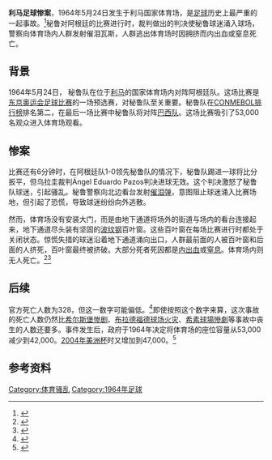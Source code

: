 {{Infobox civilian attack|title=利马足球惨案|image=Puertaestadionacional.jpg|caption=体育场在2011年翻新之前西侧的入口|location={{flag|Peru}}|coordinates={{Coord|12|04|02.2|S|77|02|01.4|W}}|date={{start date|1964|05|24}}|fatalities=328|injuries=500}}
'''利马足球惨案'''，1964年5月24日发生于利马国家体育场，是[[足球|足球]]历史上最严重的一起事故。<ref name="Edwards">{{Cite web|title=Lima 1964: The world's worst stadium disaster|url=https://www.bbc.co.uk/news/magazine-27540668|accessdate=2014-05-24|author=Piers Edwards|date=2014-05-23|publisher=BBC News|archive-date=2019-04-11|archive-url=https://web.archive.org/web/20190411042141/https://www.bbc.co.uk/news/magazine-27540668|dead-url=no}}</ref>秘鲁对阿根廷的比赛进行时，裁判做出的判决使秘鲁球迷涌入球场，警察向体育场内人群发射催泪瓦斯，人群逃出体育场时因拥挤而内出血或窒息死亡。 

== 背景 ==
1964年5月24日， 秘鲁队在位于[[利馬|利马]]的国家体育场内对阵阿根廷队。这场比赛是[[1964年夏季奥林匹克运动会足球比赛|东京奥运会足球比赛]]的一场预选赛，对秘鲁队至关重要。秘鲁队在[[南美洲足球協會|CONMEBOL排行榜]]排名第二，在最后一场比赛中秘鲁队将对阵[[巴西23歲以下國家足球隊|巴西队]]。这场比赛吸引了53,000名观众进入体育场观看。 

== 惨案 ==
比赛还有6分钟时，在阿根廷队1-0领先秘鲁队的情况下，秘鲁队踢进一球将比分扳平，但乌拉圭裁判Ángel Eduardo Pazos判决进球无效。这个判决激怒了秘鲁队球迷，引起骚乱。秘鲁警察向北边看台发射[[催淚彈|催泪弹]]，意图阻止球迷涌入比赛场地，但引起了恐慌，导致球迷纷纷向外逃散。 

然而，体育场没有安装大门，而是由地下通道将场外的街道与场内的看台连接起来，地下通道尽头装有坚固的[[波纹钢|波纹钢]]百叶窗。这些百叶窗在每场比赛进行时都处于关闭状态。惊慌失措的球迷沿着地下通道涌向出口，人群最前面的人被百叶窗和后面的人挤死，百叶窗最终被挤破。大部分死者死因都是[[出血|内出血]]或[[窒息|窒息]]。体育场内则无人死亡。<ref>{{Cite web|title=Football's worst tragedies|url=http://news.bbc.co.uk/sport2/hi/football/1273347.stm|date=2001-04-12|work=BBC News|accessdate=2020-08-25|archive-date=2013-11-05|archive-url=https://web.archive.org/web/20131105105250/http://news.bbc.co.uk/sport2/hi/football/1273347.stm|dead-url=no}}</ref><ref name="Aniversario45">{{Cite web|title=Aniversario 45 de la tragedia en el Estadio Nacional de Lima|url=http://www.rpp.com.pe/2009-05-24-aniversario-45-de-la-tragedia-en-el-estadio-nacional-de-lima-noticia_183306.html|accessdate=2012-10-14|work=[[RPP_Noticias|RPP Noticias]]|language=es|archive-date=2014-05-20|archive-url=https://web.archive.org/web/20140520173038/http://www.rpp.com.pe/2009-05-24-aniversario-45-de-la-tragedia-en-el-estadio-nacional-de-lima-noticia_183306.html|dead-url=yes}}</ref>

== 后续 ==
官方死亡人数为328，但这一数字可能偏低。<ref name="Edwards">{{Cite web|title=Lima 1964: The world's worst stadium disaster|url=https://www.bbc.co.uk/news/magazine-27540668|accessdate=2014-05-24|author=Piers Edwards|date=2014-05-23|publisher=BBC News}}</ref>即使按照这个数字来算，这次事故的死亡人数仍然比[[希爾斯堡慘劇|希尔斯堡惨剧]]、[[布拉德福德球場火災|布拉德福德球场火灾]]、[[希素球場慘劇|希素球場慘劇]]等事故中丧生的人数还要多。事件发生后，政府于1964年决定将体育场的座位容量从53,000减少到42,000。[[2004年美洲國家盃|2004年美洲杯]]时又增加到47,000。<ref name="Aniversario45">{{Cite web|title=Aniversario 45 de la tragedia en el Estadio Nacional de Lima|url=http://www.rpp.com.pe/2009-05-24-aniversario-45-de-la-tragedia-en-el-estadio-nacional-de-lima-noticia_183306.html|accessdate=2012-10-14|work=[[RPP_Noticias|RPP Noticias]]|language=es}}</ref> 

== 参考资料 ==
{{Reflist}}
[[Category:体育骚乱|Category:体育骚乱]]
[[Category:1964年足球|Category:1964年足球]]